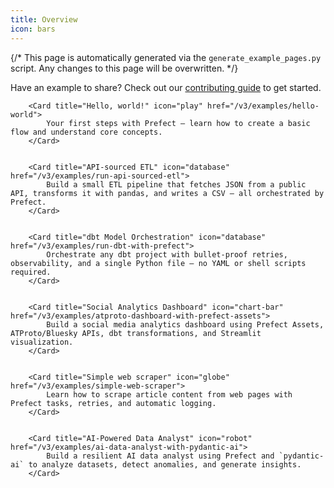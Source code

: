 ```yaml
---
title: Overview
icon: bars
---
```



{/*
This page is automatically generated via the `generate_example_pages.py` script. Any changes to this page will be overwritten.
*/}

Have an example to share? Check out our [contributing guide](/contribute/docs-contribute#contributing-examples) to get started.

<CardGroup cols={3}>

        <Card title="Hello, world!" icon="play" href="/v3/examples/hello-world">
            Your first steps with Prefect – learn how to create a basic flow and understand core concepts.
        </Card>


        <Card title="API-sourced ETL" icon="database" href="/v3/examples/run-api-sourced-etl">
            Build a small ETL pipeline that fetches JSON from a public API, transforms it with pandas, and writes a CSV – all orchestrated by Prefect.
        </Card>


        <Card title="dbt Model Orchestration" icon="database" href="/v3/examples/run-dbt-with-prefect">
            Orchestrate any dbt project with bullet-proof retries, observability, and a single Python file – no YAML or shell scripts required.
        </Card>


        <Card title="Social Analytics Dashboard" icon="chart-bar" href="/v3/examples/atproto-dashboard-with-prefect-assets">
            Build a social media analytics dashboard using Prefect Assets, ATProto/Bluesky APIs, dbt transformations, and Streamlit visualization.
        </Card>


        <Card title="Simple web scraper" icon="globe" href="/v3/examples/simple-web-scraper">
            Learn how to scrape article content from web pages with Prefect tasks, retries, and automatic logging.
        </Card>


        <Card title="AI-Powered Data Analyst" icon="robot" href="/v3/examples/ai-data-analyst-with-pydantic-ai">
            Build a resilient AI data analyst using Prefect and `pydantic-ai` to analyze datasets, detect anomalies, and generate insights.
        </Card>

</CardGroup>
